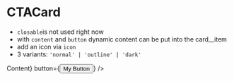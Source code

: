 
<Meta title="Misc/CTACard" component={CTACard} />

# CTACard

-   `closable`is not used right now
-   with `content` and `button` dynamic content can be put into the card\_\_item
-   add an icon via `icon`
-   3 variants: `'normal' | 'outline' | 'dark'`

<Story name="CTACard">
    <CTACard title={'My title'} content={<Text>Content</Text>} button={<Button>My Button</Button>} />
</Story>
